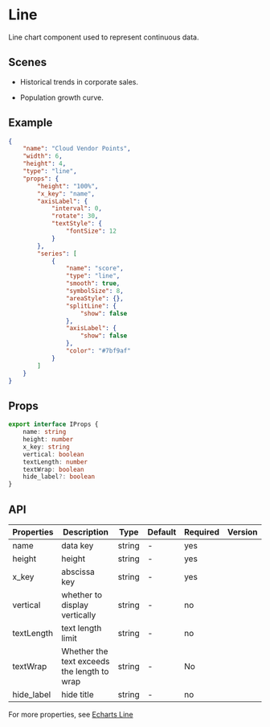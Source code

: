 # Line

Line chart component used to represent continuous data.

## Scenes

- Historical trends in corporate sales.

- Population growth curve.

## Example

```json
{
	"name": "Cloud Vendor Points",
	"width": 6,
	"height": 4,
	"type": "line",
	"props": {
		"height": "100%",
		"x_key": "name",
		"axisLabel": {
			"interval": 0,
			"rotate": 30,
			"textStyle": {
				"fontSize": 12
			}
		},
		"series": [
			{
				"name": "score",
				"type": "line",
				"smooth": true,
				"symbolSize": 8,
				"areaStyle": {},
				"splitLine": {
					"show": false
				},
				"axisLabel": {
					"show": false
				},
				"color": "#7bf9af"
			}
		]
	}
}
```

## Props

```ts
export interface IProps {
	name: string
	height: number
	x_key: string
	vertical: boolean
	textLength: number
	textWrap: boolean
	hide_label?: boolean
}
```

## API

| Properties | Description                                 | Type   | Default | Required | Version |
| ---------- | ------------------------------------------- | ------ | ------- | -------- | ------- |
| name       | data key                                    | string | -       | yes      |         |
| height     | height                                      | string | -       | yes      |         |
| x_key      | abscissa key                                | string | -       | yes      |         |
| vertical   | whether to display vertically               | string | -       | no       |         |
| textLength | text length limit                           | string | -       | no       |         |
| textWrap   | Whether the text exceeds the length to wrap | string | -       | No       |         |
| hide_label | hide title                                  | string | -       | no       |         |

For more properties, see [Echarts Line](https://echarts.apache.org/examples/en/index.html#chart-type-line)

